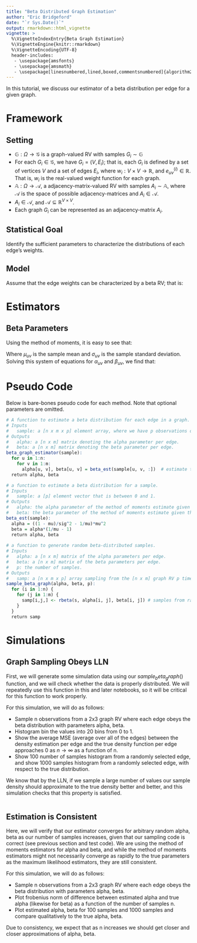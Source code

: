 ```yaml
---
title: "Beta Distributed Graph Estimation"
author: "Eric Bridgeford"
date: "`r Sys.Date()`"
output: rmarkdown::html_vignette
vignette: >
  %\VignetteIndexEntry{Beta Graph Estimation}
  %\VignetteEngine{knitr::rmarkdown}
  %\VignetteEncoding{UTF-8}
  header-includes:
   - \usepackage{amsfonts}
   - \usepackage{amsmath}
   - \usepackage[linesnumbered,lined,boxed,commentsnumbered]{algorithm2e}
---
```


In this tutorial, we discuss our estimator of a beta distribution per edge for a given graph.

# Framework

## Setting

+ $\mathbb{G}: \Omega \rightarrow \mathcal{G}$ is a graph-valued RV with samples $G_i \sim \mathbb{G}$
+ For each $G_i \in \mathcal{G}$, we have $G_i = (V, E_i)$; that is, each $G_i$ is defined by a set of vertices $V$ and a set of edges $E_i$, where $w_i: V \times V \rightarrow \mathbb{R}$, and $e_{uv}^{(i)} \in \mathbb{R}$. That is, $w_i$ is the real-valued weight function for each graph.
+ $\mathbb{A}: \Omega \rightarrow \mathcal{A}$, a adjacency-matrix-valued RV with samples $A_i \sim \mathbb{A}$, where $\mathcal{A}$ is the space of possible adjacency-matrices and $A_i \in \mathcal{A}$.
+ $A_i \in \mathcal{A}$, and $\mathcal{A} \subseteq \mathbb{R}^{V \times V}$. 
+ Each graph $G_i$ can be represented as an adjacency-matrix $A_i$.

## Statistical Goal

Identify the sufficient parameters to characterize the distributions of each edge's weights.

## Model

Assume that the edge weights can be characterized by a beta RV; that is:

\begin{align}
  \mathbb{A}_{uv} \sim Beta(\alpha_{uv}, \beta_{uv})
\end{align}


# Estimators

## Beta Parameters

Using the method of moments, it is easy to see that:

\begin{align*}
  \mu_{uv} = \mathbb{E}_{\mathbb{A}_{uv}}[A_{uv}] = \frac{\alpha_{uv}}{\alpha_{uv} + \beta_{uv}} \\
  \sigma_{uv}^2 = \mathbb{E}_{\mathbb{A}_{uv}}[(A_{uv} - \mu_{uv})^2] = \frac{\alpha_{uv}\beta_{uv}}{(_{uv} + \beta_{uv})^2(\alpha_{uv} + \beta_{uv} + 1)}
\end{align*}

Where $\mu_{uv}$ is the sample mean and $\sigma_{uv}$ is the sample standard deviation. Solving this system of equations for $\alpha_{uv}$ and $\beta_{uv}$, we find that:

\begin{align*}
    \alpha_{uv} &= \left(\frac{1 - \mu_{uv}}{\sigma_{uv}^2} - \frac{1}{\mu_{uv}}\right)\mu_{uv}^2 \\
    \beta_{uv} &= \alpha_{uv} \left(\frac{1}{\mu_{uv}} - 1\right)
\end{align*}

# Pseudo Code

Below is bare-bones pseudo code for each method. Note that optional parameters are omitted.

```r
# A function to estimate a beta distribution for each edge in a graph.
# Inputs
#   sample: a [n x m x p] element array, where we have p observations of nxm graphs.
# Outputs
#   alpha: a [n x m] matrix denoting the alpha parameter per edge.
#   beta: a [n x m] matrix denoting the beta parameter per edge.
beta_graph_estimator(sample):
  for u in 1:n:
    for v in 1:m:
      alpha[u, v], beta[u, v] = beta_est(sample[u, v, :])  # estimate the parameters given the u, v edge from all samples
  return alpha, beta

# a function to estimate a beta distribution for a sample.
# Inputs
#   sample: a [p] element vector that is between 0 and 1.
# Outputs
#   alpha: the alpha parameter of the method of moments estimate given the sample.
#   beta: the beta parameter of the method of moments estimate given the sample.
beta_est(sample):
  alpha = ((1 - mu)/sig^2 - 1/mu)*mu^2
  beta = alpha*(1/mu - 1)
  return alpha, beta
  
# a function to generate random beta-distributed samples.
# Inputs
#   alpha: a [n x m] matrix of the alpha parameters per edge.
#   beta: a [n x m] matrix of the beta parameters per edge.
#   p: the number of samples.
# Outputs
#   samp: a [n x m x p] array sampling from the [n x m] graph RV p times.
sample_beta_graph(alpha, beta, p):
  for (i in 1:n) {
    for (j in 1:m) {
      samp[i,j,] <- rbeta(s, alpha[i, j], beta[i, j]) # samples from random beta distribution with alpha[i,j] beta[i,j]
    }
  }
  return samp
```

# Simulations

## Graph Sampling Obeys LLN

First, we will generate some simulation data using our $sample_beta_graph()$ function, and we will check whether the data is properly distributed. We will repeatedly use this function in this and later notebooks, so it will be critical for this function to work properly.

For this simulation, we will do as follows:

+ Sample n observations from a 2x3 graph RV where each edge obeys the beta distribution with parameters alpha, beta.
+ Histogram bin the values into 20 bins from 0 to 1.
+ Show the average MSE (average over all of the edges) between the density estimation per edge and the true density function per edge approaches 0 as $n \rightarrow \infty$ as a function of n.
+ Show 100 number of samples histogram from a randomly selected edge, and show 1000 samples histogram from a randomly selected edge, with respect to the true distribution.

We know that by the LLN, if we sample a large number of values our sample density should approximate to the true density better and better, and this simulation checks that this property is satisfied.

```r

```
## Estimation is Consistent

Here, we will verify that our estimator converges for arbitrary random alpha, beta as our number of samples increases, given that our sampling code is correct (see previous section and test code). We are using the method of moments estimators for alpha and beta, and while the method of moments estimators might not necessarily converge as rapidly to the true parameters as the maximum likelihood estimators, they are still consistent.

For this simulation, we will do as follows:

+ Sample n observations from a 2x3 graph RV where each edge obeys the beta distribution with parameters alpha, beta.
+ Plot frobenius norm of difference between estimated alpha and true alpha (likewise for beta) as a function of the number of samples n.
+ Plot estimated alpha, beta for 100 samples and 1000 samples and compare qualitatively to the true alpha, beta.

Due to consistency, we expect that as n increases we should get closer and closer approximations of alpha, beta. 

```r

```
